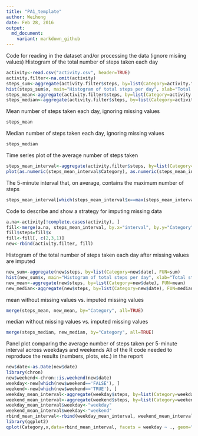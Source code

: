 ```yaml
---
title: "PA1_template"
author: Weihong
date: Feb 28, 2016
output:
  md_document:
    variant: markdown_github
---
```


Code for reading in the dataset and/or processing the data (ignore misiing values)
Histogram of the total number of steps taken each day


```r
activity<-read.csv("activity.csv", header=TRUE)
activity.filter<-na.omit(activity)
steps_sum<-aggregate(activity.filter$steps, by=list(Category=activity.filter$date), FUN=sum)
hist(steps_sum$x, main="Histogram of total steps per day", xlab="Total steps")
steps_mean<-aggregate(activity.filter$steps, by=list(Category=activity.filter$date), FUN=mean)
steps_median<-aggregate(activity.filter$steps, by=list(Category=activity.filter$date), FUN=median)
```

Mean number of steps taken each day, ignoring missing values
```r
steps_mean
```

Median number of steps taken each day, ignoring missing values
```r
steps_median
```

Time series plot of the average number of steps taken
```r
steps_mean_interval<-aggregate(activity.filter$steps, by=list(Category=activity.filter$interval), FUN=mean)
plot(as.numeric(steps_mean_interval$Category), as.numeric(steps_mean_interval$x), type="l", xlab="intervals", ylab="mean")
```

The 5-minute interval that, on average, contains the maximum number of steps
```r
steps_mean_interval[which(steps_mean_interval$x==max(steps_mean_interval$x)), ]
```

Code to describe and show a strategy for imputing missing data
```r
a.na<-activity[!complete.cases(activity), ]
fill<-merge(a.na, steps_mean_interval, by.x="interval", by.y="Category", all.x=TRUE)
fill$steps=fill$x
fill<-fill[, c(2,3,1)]
new<-rbind(activity.filter, fill)
```

Histogram of the total number of steps taken each day after missing values are imputed
```r
new_sum<-aggregate(new$steps, by=list(Category=new$date), FUN=sum)
hist(new_sum$x, main="Histogram of total steps per day", xlab="Total steps")
new_mean<-aggregate(new$steps, by=list(Category=new$date), FUN=mean)
new_median<-aggregate(new$steps, by=list(Category=new$date), FUN=median)
```

mean without missing values vs. imputed missing values
```r
merge(steps_mean, new_mean, by="Category", all=TRUE)
```
median without missing values vs. imputed missing values
```r
merge(steps_median, new_median, by="Category", all=TRUE)
```

Panel plot comparing the average number of steps taken per 5-minute interval across weekdays and weekends
All of the R code needed to reproduce the results (numbers, plots, etc.) in the report
```r
new$date<-as.Date(new$date)
library(chron)
new$weekend<-chron::is.weekend(new$date)
weekday<-new[which(new$weekend=='FALSE'), ]
weekend<-new[which(new$weekend=='TRUE'), ]
weekday_mean_interval<-aggregate(weekday$steps, by=list(Category=weekday$interval), FUN=mean)
weekend_mean_interval<-aggregate(weekend$steps, by=list(Category=weekend$interval), FUN=mean)
weekday_mean_interval$weekday<-"weekday"
weekend_mean_interval$weekday<-"weekend"
rbind_mean_interval<-rbind(weekday_mean_interval, weekend_mean_interval)
library(ggplot2)
qplot(Category,x,data=rbind_mean_interval, facets = weekday ~ ., geom="line", xlab="interval", ylab="mean")
```